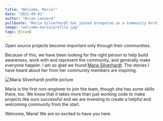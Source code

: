 ```yaml
---
title: "Welcome, Maria!"
date: "2021-09-01"
author: "Brian Leonard"
pullQuote: "Maria Silverhardt has joined Grouparoo as a Community Architect"
image: "welcome-maria/profile.jpg"
tags: [team]
---
```


Open source projects become important only through their communities.

Because of this, we have been looking for the right person to help build awareness, work with and represent the community, and generally make everyone happier. I am so glad we found [Maria Silverhardt](https://twitter.com/MsDataDetective). The stories I have heard about her from her community members are inspiring.

<Image
  centered
  alt="Maria Silverhardt profile picture"
  src="welcome-maria/profile.jpg"
  width={200}
  height={200}
/>

Maria is the first non-engineer to join the team, though she has some skills there, too. We know that it takes more than just working code to make projects like ours successful and we are investing to create a helpful and welcoming community from the start.

Welcome, Maria! We are so excited to have you here.
